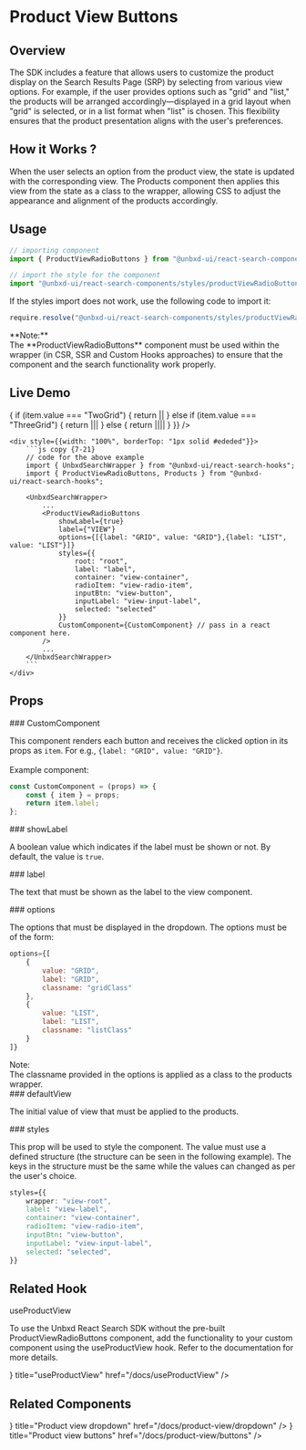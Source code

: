 

# Product View Buttons

## Overview

The SDK includes a feature that allows users to customize the product display on the Search Results Page (SRP) by selecting from various view options. For example, if the user provides options such as "grid" and "list," the products will be arranged accordingly—displayed in a grid layout when "grid" is selected, or in a list format when "list" is chosen. This flexibility ensures that the product presentation aligns with the user's preferences.

## How it Works ?

When the user selects an option from the product view, the state is updated with the corresponding view. The Products component then applies this view from the state as a class to the wrapper, allowing CSS to adjust the appearance and alignment of the products accordingly.

## Usage

```js copy
// importing component
import { ProductViewRadioButtons } from "@unbxd-ui/react-search-components";

// import the style for the component
import "@unbxd-ui/react-search-components/styles/productViewRadioButtons.css";
```

If the styles import does not work, use the following code to import it:

```js copy
require.resolve("@unbxd-ui/react-search-components/styles/productViewRadioButtons.css");
```

<Callout type="warning">
	<div>**Note:**</div>
	<div>
		The **ProductViewRadioButtons** component must be used within the wrapper (in CSR, SSR and Custom Hooks approaches) to ensure that the component and the
		search functionality work properly.
	</div>
</Callout>

## Live Demo

<div className="code-example" style={{display: "flex", flexDirection: "column", alignItems: "center", marginTop: "20px", border: "1px solid #ededed", borderRadius: "10px", overflow: "hidden", overflow: "hidden"}}>
	<div style={{ width: "fit-content", padding: "20px" }}>
		<CSRWrapper apiKey="18a57a4b0f096449ae5e6d6891c1970c" siteKey="ss-unbxd-ss34831655294906"
			defaultValues={{
				pageSize: 8,
				view: "FourGrid"
			}}
			webUrlConfig={{
				query: {
					addToUrl: false,
				},
				sort: {
					addToUrl: false,
				},
				view: {
					addToUrl: false,
				},
				pageSize: {
					addToUrl: false,
				},
				currentPage: {
					addToUrl: false,
				},
				facets: {
					addToUrl: false,
				},
				pagination: {
					addToUrl: false
				}}
			} 
		>
			<div style={{ marginBottom: "20px", display: "flex", justifyContent: "center", alignItems: "center" }}>
				<ProductViewRadioButtons
					showLabel={true}
					label={"View:"}
					options={
						[
							{ label: `TwoGrid`, value: "TwoGrid" },
							{ label: "ThreeGrid", value: "ThreeGrid" },
							{ label: "FourGrid", value: "FourGrid" }
						]
					}
					CustomComponent={({ item }) => {
						if (item.value === "TwoGrid") {
							return <span>||</span>
						} else if (item.value === "ThreeGrid") {
							return <span>|||</span>
						} else {
							return <span>||||</span>
						}
					}}
				/>
			</div>
			<Products />
		</CSRWrapper>
	</div>

    <div style={{width: "100%", borderTop: "1px solid #ededed"}}>
    	```js copy {7-21}
    	// code for the above example
    	import { UnbxdSearchWrapper } from "@unbxd-ui/react-search-hooks";
    	import { ProductViewRadioButtons, Products } from "@unbxd-ui/react-search-hooks";

    	<UnbxdSearchWrapper>
    		...
    		<ProductViewRadioButtons
    			showLabel={true}
    			label={"VIEW"}
    			options={[{label: "GRID", value: "GRID"},{label: "LIST", value: "LIST"}]}
    			styles={{
    				root: "root",
    				label: "label",
    				container: "view-container",
    				radioItem: "view-radio-item",
    				inputBtn: "view-button",
    				inputLabel: "view-input-label",
    				selected: "selected"
    			}}
    	        CustomComponent={CustomComponent} // pass in a react component here.
    		/>
    		...
    	</UnbxdSearchWrapper>
    	```
    </div>

</div>

## Props

<div style={{ position: "relative" }}>
	### CustomComponent
	<Pills pills={[{ type: "type", label: "component" }]} left={"240px"} />
</div>

This component renders each button and receives the clicked option in its props as `item`. For e.g., `{label: "GRID", value: "GRID"}`. <br></br>
Example component:

```js
const CustomComponent = (props) => {
	const { item } = props;
	return item.label;
};
```

<div style={{ position: "relative" }}>
	### showLabel
	<Pills
		pills={[
			{ type: "required", label: "required" },
			{ type: "type", label: "boolean" },
		]}
		left={"145px"}
	/>
</div>

A boolean value which indicates if the label must be shown or not. By default, the value is `true`.

<div style={{ position: "relative" }}>
	### label
	<Pills pills={[{ type: "type", label: "string" }]} left={"80px"} />
</div>

The text that must be shown as the label to the view component.

<div style={{ position: "relative" }}>
	### options
	<Pills
		pills={[
			{ type: "required", label: "required" },
			{ type: "type", label: "array" },
		]}
		left={"110px"}
	/>
</div>

The options that must be displayed in the dropdown.
The options must be of the form:

```js copy
options={[
	{
		value: "GRID",
		label: "GRID",
		classname: "gridClass"
	},
	{
		value: "LIST",
		label: "LIST",
		classname: "listClass"
	}
]}
```

<Callout>
	<div>Note:</div>
	<div>The classname provided in the options is applied as a class to the products wrapper.</div>
</Callout>

<div style={{ position: "relative" }}>
	### defaultView
	<Pills pills={[{ type: "type", label: "string" }]} left={"150px"} />
</div>

The initial value of view that must be applied to the products.

<div style={{ position: "relative" }}>
	### styles
	<Pills
		pills={[
			{ type: "optional", label: "optional" },
			{ type: "type", label: "object" },
		]}
		left={"95px"}
	/>
</div>

This prop will be used to style the component. The value must use a defined structure (the structure can be seen in the following example).
The keys in the structure must be the same while the values can changed as per the user's choice.

```css copy
styles={{
    wrapper: "view-root",
    label: "view-label",
    container: "view-container",
    radioItem: "view-radio-item",
    inputBtn: "view-button",
    inputLabel: "view-input-label",
    selected: "selected",
}}
```

## Related Hook

<div style={{ marginTop: "1.5rem", fontSize: "20px", fontWeight: "600" }}>useProductView</div>

To use the Unbxd React Search SDK without the pre-built ProductViewRadioButtons component, add the functionality to your custom component using the useProductView hook. Refer to the documentation for more details.

<Cards>
	<Card icon={<HookIcon />} title="useProductView" href="/docs/useProductView" />
</Cards>

## Related Components

<Cards>
	<Card icon={<ButtonIcon />} title="Product view dropdown" href="/docs/product-view/dropdown" />
	<Card icon={<RadioButtonIcon />} title="Product view buttons" href="/docs/product-view/buttons" />
</Cards>
